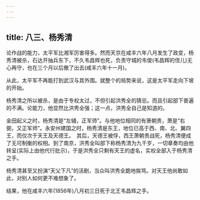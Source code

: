 ```yaml
---
---
---
```

title: 八三、杨秀清
---



论作战的能力，太平军比湘军厉害得多。然而天京在咸丰六年八月发生了政变，杨秀清被杀，石达开抽兵东下，不久韦昌辉也死，负责守城的韦俊(韦昌辉的侄儿)无心再守，也在三个月以后撤了出去(咸丰六年十一月)。

从此，太平军不再能打到武汉与其外围。就整个的局势来说，这是太平军走向下坡的开始。

杨秀清之所以被杀，是由于专权太过，不但引起洪秀全的猜忌。而且引起部下普遍的不满。论能力，他显然比洪秀全强；这一点，洪秀全自己是知道的。

金田起义之时，杨秀清是“左辅，正军师”。与他地位相同的有箫朝贵，萧是“右弼，又正军师”。永安州建国之时，杨秀清是东王，地位已高于西、南、北、翼四王，而仅次于天王及天德王。　其后，天德王被俘，西王萧朝贵战死，杨秀清便成了无可制衡的权相。到了南京，洪秀全叫部下称杨秀清为九千岁，一切章奏均由他转呈(实际上由他代行批示)，于是洪秀全只剩有天王的虚名，实权全部入于杨秀清之手。

杨秀清甚至又扮演“天父下凡”的活剧，当众叫洪秀全跪地挨骂。对天王他尚敢如此，对别人如何更不难想象了。

结果，他在咸丰六年(1856年)八月初三日死于北王韦昌辉之手。